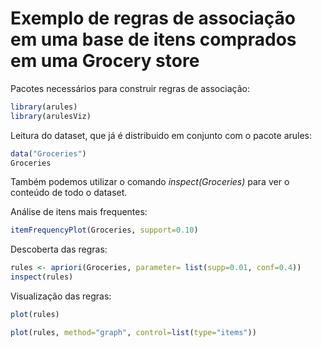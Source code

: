 Exemplo de regras de associação em uma base de itens comprados em uma Grocery store
===================================================================================

Pacotes necessários para construir regras de associação:

```r
library(arules)
library(arulesViz)
```

Leitura do dataset, que já é distribuido em conjunto com o pacote arules:

````r
data("Groceries")
Groceries
````

Também podemos utilizar o comando *inspect(Groceries)* para ver o conteúdo de todo o dataset. 

Análise de itens mais frequentes:

```r
itemFrequencyPlot(Groceries, support=0.10)
```

Descoberta das regras:

````r
rules <- apriori(Groceries, parameter= list(supp=0.01, conf=0.4))
inspect(rules)
````

Visualização das regras:

```r
plot(rules)
```

```r
plot(rules, method="graph", control=list(type="items"))
```
